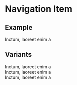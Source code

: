 

<Meta
  title="Components/Navigation Item"
  component={NavigationItem}
/>

# Navigation Item

## Example

<Canvas>
  <Story name="Primary">
    <div id="example-container" style={{width:"25%"}}>
      <NavigationItem title="Lorem ipsum dolor sit amet" titleUrl="/">
          Inctum, laoreet enim a
      </NavigationItem>
    </div>
  </Story>
</Canvas>

## Variants

<Canvas>
  <Story name="Active">
    <div id="example-container" style={{width:"25%"}}>
      <NavigationItem title="Lorem ipsum dolor sit amet" titleUrl="/" active>
          Inctum, laoreet enim a
      </NavigationItem>
    </div>
  </Story>
</Canvas>

<Canvas>
  <Story name="Bordered">
    <div id="example-container" style={{width:"25%"}}>
      <NavigationItem title="Lorem ipsum dolor sit amet" titleUrl="/" bordered>
          Inctum, laoreet enim a
      </NavigationItem>
    </div>
  </Story>
</Canvas>

<Canvas>
  <Story name="Error">
    <div id="example-container" style={{width:"25%"}}>
      <NavigationItem title="Lorem ipsum dolor sit amet" titleUrl="/" errorCount={3}>
          Inctum, laoreet enim a
      </NavigationItem>
    </div>
  </Story>
</Canvas>

